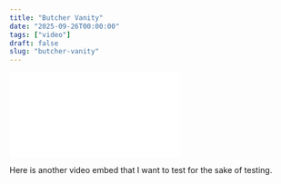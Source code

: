 ```yaml
---
title: "Butcher Vanity"
date: "2025-09-26T00:00:00"
tags: ["video"]
draft: false
slug: "butcher-vanity"
---
```



<iframe
    src={videoUrl}
    title="YouTube video player"
    frameborder="0"
    className="video-iframe"
>
</iframe>

Here is another video embed that I want to test for the sake of testing.
